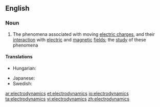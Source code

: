 ==English==

===Noun===
{{wikipedia}}
{{en-noun|-}}

# {{physics}} The phenomena associated with moving [[electric charge]]s, and their [[interaction]] with [[electric]] and [[magnetic]] [[field]]s; the [[study]] of these phenomena

====Translations====
{{trans-top|study of phenomena associated with moving electric charges}}
* Hungarian: {{t-|hu|elektrodinamika}}
{{trans-mid}}
* Japanese: {{t|ja|電気力学|tr=denkirikigaku|sc=Jpan}}
* Swedish: {{t+|sv|elektrodynamik|c}}
{{trans-bottom}}

[[ar:electrodynamics]]
[[et:electrodynamics]]
[[io:electrodynamics]]
[[ta:electrodynamics]]
[[vi:electrodynamics]]
[[zh:electrodynamics]]
